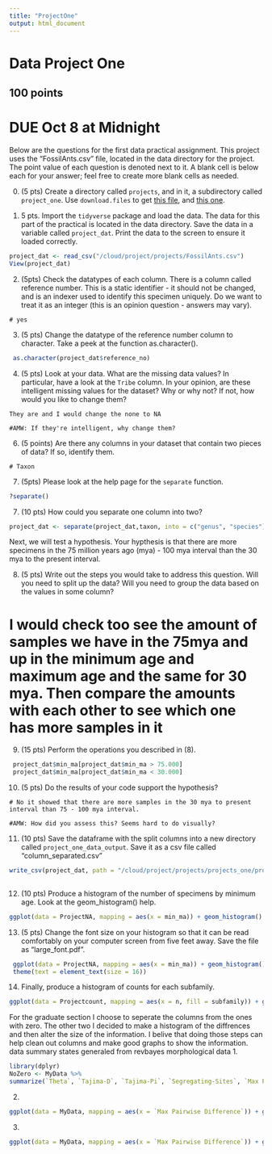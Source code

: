```yaml
---
title: "ProjectOne"
output: html_document
---
```



# Data Project One

## 100 points
# DUE Oct 8 at Midnight

Below are the questions for the first data practical assignment. This project uses the "FossilAnts.csv" file, located in the data directory for the project. The point value of each question is denoted next to it. A blank cell is below each for your answer; feel free to create more blank cells as needed.

0. (5 pts) Create a directory called `projects`, and in it, a subdirectory called `project_one`. Use `download.files` to get [this file](https://github.com/BiologicalDataAnalysis2019/2021/blob/master/projects/project_one/ProjectOne.Rmd), and [this one](https://github.com/BiologicalDataAnalysis2019/2021/blob/master/projects/project_one/data/FossilAnts.csv).



1. 5 pts. Import the `tidyverse` package and load the data. The data for this part of the practical is located in the data directory. Save the data in a variable called `project_dat`. Print the data to the screen to ensure it loaded correctly.

```r
project_dat <- read_csv("/cloud/project/projects/FossilAnts.csv")
View(project_dat)
```

2. (5pts) Check the datatypes of each column. There is a column called reference number. This is a static identifier - it should not be changed, and is an indexer used to identify this specimen uniquely. Do we want to treat it as an integer (this is an opinion question - answers may vary).

```
# yes
```

3. (5 pts) Change the datatype of the reference number column to character. Take a peek at the function as.character().

```r
 as.character(project_dat$reference_no)

```

4. (5 pts) Look at your data. What are the missing data values? In particular, have a look at the `Tribe` column. In your opinion, are these intelligent missing values for the dataset? Why or why not? If not, how would you like to change them? 

```
They are and I would change the none to NA 

#AMW: If they're intelligent, why change them? 

```

6. (5 points) Are there any columns in your dataset that contain two pieces of data? If so, identify them.

```
# Taxon
```

7. (5pts) Please look at the help page for the `separate` function.

```r
?separate()
```


7. (10 pts) How could you separate one column into two? 

```r
project_dat <- separate(project_dat,taxon, into = c("genus", "species"), sep = "_")
```

Next, we will test a hypothesis. Your hypthesis is that there are more specimens in the 75 million years ago (mya) - 100 mya interval than the 30 mya to the present interval.

8. (5 pts) Write out the steps you would take to address this question. Will you need to split up the data? Will you need to group the data based on the values in some column? 

# I would check too see the amount of samples we have in the 75mya and up in the minimum age and maximum age and the same for 30 mya. Then compare the amounts with each other to see which one has more samples in it


9. (15 pts) Perform the operations you described in (8). 

```r
 project_dat$min_ma[project_dat$min_ma > 75.000]
 project_dat$min_ma[project_dat$min_ma < 30.000]

```

10. (5 pts) Do the results of your code support the hypothesis? 

```
# No it showed that there are more samples in the 30 mya to present interval than 75 - 100 mya interval.

#AMW: How did you assess this? Seems hard to do visually? 
```


11. (10 pts) Save the dataframe with the split columns into a new directory called `project_one_data_output`. Save it as a csv file called "column_separated.csv" 

```r
write_csv(project_dat, path = "/cloud/project/projects/projects_one/project_one_data_output/column_separated.csv")
       

```

12. (10 pts) Produce a histogram of the number of specimens by minimum age. Look at the geom_histogram() help.

```r
ggplot(data = ProjectNA, mapping = aes(x = min_ma)) + geom_histogram()

```

13. (5 pts) Change the font size on your histogram so that it can be read comfortably on your computer screen from five feet away. Save the file as "large_font.pdf".

```r
 ggplot(data = ProjectNA, mapping = aes(x = min_ma)) + geom_histogram() +
 theme(text = element_text(size = 16))
```

14. Finally, produce a histogram of counts for each subfamily.

```r
ggplot(data = Projectcount, mapping = aes(x = n, fill = subfamily)) + geom_histogram()

```
For the graduate section I choose to seperate the columns from the ones with zero. The other two I decided to make a histogram of the diffrences and then alter the size of the information. I belive that doing those steps can help clean out columns and make good graphs to show the information.
data summary states generaled from revbayes morphological data
1.

```r
library(dplyr)
NoZero <- MyData %>%
summarize(`Theta`, `Tajima-D`, `Tajima-Pi`, `Segregating-Sites`, `Max Pairwise Difference`, `Max Pairwise Difference Excluding Ambiguous`, `Max Variable Block Length`, `Max Variable Block Length Excluding Ambiguous`, `Min Pairwise Difference`, `Min Pairwise Difference Excluding Ambiguous`)
```

2. 

```r
ggplot(data = MyData, mapping = aes(x = `Max Pairwise Difference`)) + geom_histogram()

```
3. 
```r
ggplot(data = MyData, mapping = aes(x = `Max Pairwise Difference`)) + geom_histogram() + theme(text = element_text(size = 16))
```